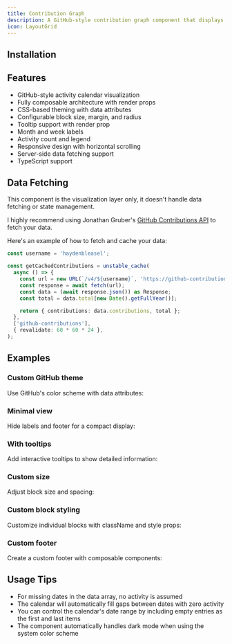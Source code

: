 ```yaml
---
title: Contribution Graph
description: A GitHub-style contribution graph component that displays activity levels over time.
icon: LayoutGrid
---
```


<Preview path="contribution-graph" />

## Installation

<Installer packageName="contribution-graph" />

## Features

- GitHub-style activity calendar visualization
- Fully composable architecture with render props
- CSS-based theming with data attributes
- Configurable block size, margin, and radius
- Tooltip support with render prop
- Month and week labels
- Activity count and legend
- Responsive design with horizontal scrolling
- Server-side data fetching support
- TypeScript support

## Data Fetching

This component is the visualization layer only, it doesn't handle data fetching or state management.

I highly recommend using Jonathan Gruber's [GitHub Contributions API](https://github.com/grubersjoe/github-contributions-api) to fetch your data.

Here's an example of how to fetch and cache your data:

```ts
const username = 'haydenbleasel';

const getCachedContributions = unstable_cache(
  async () => {
    const url = new URL(`/v4/${username}`, 'https://github-contributions-api.jogruber.de');
    const response = await fetch(url);
    const data = (await response.json()) as Response;
    const total = data.total[new Date().getFullYear()];

    return { contributions: data.contributions, total };
  },
  ['github-contributions'],
  { revalidate: 60 * 60 * 24 },
);
```

## Examples

### Custom GitHub theme

Use GitHub's color scheme with data attributes:

<Preview path="contribution-graph-custom-theme" />

### Minimal view

Hide labels and footer for a compact display:

<Preview path="contribution-graph-minimal" />

### With tooltips

Add interactive tooltips to show detailed information:

<Preview path="contribution-graph-tooltip" />

### Custom size

Adjust block size and spacing:

<Preview path="contribution-graph-size" />

### Custom block styling

Customize individual blocks with className and style props:

<Preview path="contribution-graph-custom-blocks" />

### Custom footer

Create a custom footer with composable components:

<Preview path="contribution-graph-custom-footer" />

## Usage Tips

- For missing dates in the data array, no activity is assumed
- The calendar will automatically fill gaps between dates with zero activity
- You can control the calendar's date range by including empty entries as the first and last items
- The component automatically handles dark mode when using the system color scheme